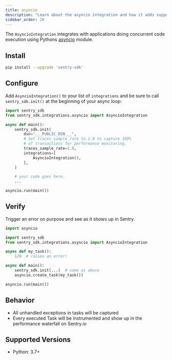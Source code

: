 ```yaml
---
title: asyncio
description: "Learn about the asyncio integration and how it adds support for applications the asyncio module."
sidebar_order: 20
---
```


The `AsyncioIntegration` integrates with applications doing concurrent code execution using Pythons [asyncio](https://docs.python.org/3/library/asyncio.html) module.

## Install

```bash
pip install --upgrade 'sentry-sdk'
```

## Configure

Add `AsyncioIntegration()` to your list of `integrations` and be sure to call `sentry_sdk.init()` at the beginning of your async loop:

<SignInNote />

```python {filename:main.py}
import sentry_sdk
from sentry_sdk.integrations.asyncio import AsyncioIntegration

async def main():
    sentry_sdk.init(
        dsn="___PUBLIC_DSN___",
        # Set traces_sample_rate to 1.0 to capture 100%
        # of transactions for performance monitoring.
        traces_sample_rate=1.0,
        integrations=[
            AsyncioIntegration(),
        ],
    )

    # your code goes here.
    ...

asyncio.run(main())
```

## Verify

Trigger an error on purpose and see as it shows up in Sentry.

```python {filename:main.py}
import asyncio

import sentry_sdk
from sentry_sdk.integrations.asyncio import AsyncioIntegration

async def my_task():
    1/0  # raises an error!

async def main():
    sentry_sdk.init(...)  # same as above
    asyncio.create_task(my_task())

asyncio.run(main())
```

## Behavior

- All unhandled exceptions in tasks will be captured
- Every executed Task will be instrumented and show up in the performance waterfall on Sentry.io

## Supported Versions

- Python: 3.7+

